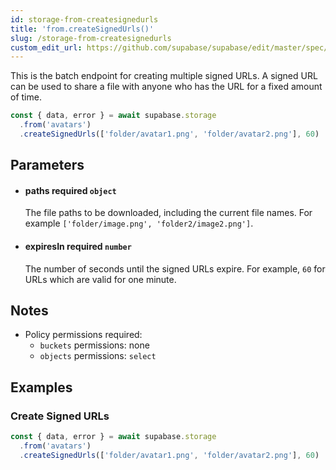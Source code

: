 ```yaml
---
id: storage-from-createsignedurls
title: 'from.createSignedUrls()'
slug: /storage-from-createsignedurls
custom_edit_url: https://github.com/supabase/supabase/edit/master/spec/supabase_js_v2_legacy.yml
---
```



This is the batch endpoint for creating multiple signed URLs. A signed URL can be used to share a file with anyone who has the URL for a fixed amount of time.

```js
const { data, error } = await supabase.storage
  .from('avatars')
  .createSignedUrls(['folder/avatar1.png', 'folder/avatar2.png'], 60)
```

## Parameters

<ul className="method-list-group">
  
<li className="method-list-item">
  <h4 className="method-list-item-label">
    <span className="method-list-item-label-name">
      paths
    </span>
    <span className="method-list-item-label-badge required">
      required
    </span>
    <span className="method-list-item-validation">
      <code>object</code>
    </span>
  </h4>
  <div class="method-list-item-description">

The file paths to be downloaded, including the current file names. For example `['folder/image.png', 'folder2/image2.png']`.

  </div>
  
</li>

<li className="method-list-item">
  <h4 className="method-list-item-label">
    <span className="method-list-item-label-name">
      expiresIn
    </span>
    <span className="method-list-item-label-badge required">
      required
    </span>
    <span className="method-list-item-validation">
      <code>number</code>
    </span>
  </h4>
  <div class="method-list-item-description">

The number of seconds until the signed URLs expire. For example, `60` for URLs which are valid for one minute.

  </div>
  
</li>

</ul>

## Notes

- Policy permissions required:
  - `buckets` permissions: none
  - `objects` permissions: `select`

## Examples

### Create Signed URLs

```js
const { data, error } = await supabase.storage
  .from('avatars')
  .createSignedUrls(['folder/avatar1.png', 'folder/avatar2.png'], 60)
```
